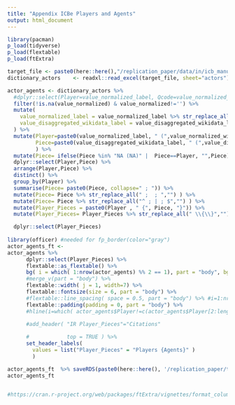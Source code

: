 ```yaml
---
title: "Appendix ICBe Players and Agents"
output: html_document
---
```


```r
library(pacman)
p_load(tidyverse)
p_load(flextable)
p_load(ftExtra)
```

```r
target_file <- paste0(here::here(),"/replication_paper/data/in/icb_manual_recoding_master_sheet.xlsx")
dictionary_actors    <- readxl::read_excel(target_file, sheet="actors")

```

```r

actor_agents <- dictionary_actors %>%
  #dplyr::select(Player=value_normalized_label, Qcode=value_normalized_wikidata_id, Piece=value_disaggregated_wikidata_label, Qcode_=value_disaggregated_wikidata_id) %>% 
  filter(!is.na(value_normalized) & value_normalized!='') %>%
  mutate(
    value_normalized_label = value_normalized_label %>% str_replace_all("[^A-Za-z0-9 ]",""),   #Throws a latex error  #inputenc Error: Unicode char \u8: not set up for use with LaTeX
    value_disaggregated_wikidata_label = value_disaggregated_wikidata_label %>% str_replace_all("[^A-Za-z0-9 ]",""),   #Throws a latex error  #inputenc Error: Unicode char \u8: not set up for use with LaTeX
  ) %>%
  mutate(Player=paste0(value_normalized_label, " (",value_normalized_wikidata_id,")"),
         Piece=paste0(value_disaggregated_wikidata_label, " (",value_disaggregated_wikidata_id,")") 
         ) %>%
  mutate(Piece= ifelse(Piece %in% "NA (NA)" |  Piece==Player, "",Piece) ) %>%
  dplyr::select(Player,Piece) %>% 
  arrange(Player,Piece) %>% 
  distinct() %>%
  group_by(Player) %>%
  summarise(Piece= paste0(Piece, collapse=" ; ")) %>%
  mutate(Piece= Piece %>% str_replace_all(" ;  ; ","") ) %>%
  mutate(Piece= Piece %>% str_replace_all("^ ; | ; $","") ) %>%
  mutate(Player_Pieces = paste0(Player , " {", Piece, "}")) %>%
  mutate(Player_Pieces= Player_Pieces %>% str_replace_all(" \\{\\}","") )   %>%

  dplyr::select(Player_Pieces) 
  
library(officer) #needed for fp_border(color="gray")
actor_agents_ft <- 
actor_agents %>% 
      dplyr::select(Player_Pieces) %>%
      flextable::as_flextable() %>%
      bg( i = which( 1:nrow(actor_agents) %% 2 == 1), part = "body", bg = "#EFEFEF") %>%
      #merge_v(part = "body") %>% 
      flextable::width( j = 1, width=7) %>%
      flextable::fontsize(size = 6, part = "body") %>%
      #flextable::line_spacing( space = 0.5, part = "body") %>% #i=1:nrow(lit_review_alt),
      flextable::padding(padding = 0, part = "body") %>%
      #hline(i=which( actor_agents$Player!=c(actor_agents$Player[2:length(actor_agents$Player)], NA) ), border = fp_border(color="gray", width = 0.25), part = "body") 
  
      #add_header( "IR Player_Pieces"="Citations"

      #            top = TRUE ) %>%
      set_header_labels(
        values = list("Player_Pieces" = "Players {Agents}" ) 
        ) 

actor_agents_ft  %>% saveRDS(paste0(here::here(), '/replication_paper/tables/actor_agents_ft.Rds'))
actor_agents_ft


#https://cran.r-project.org/web/packages/ftExtra/vignettes/format_columns.html

```
